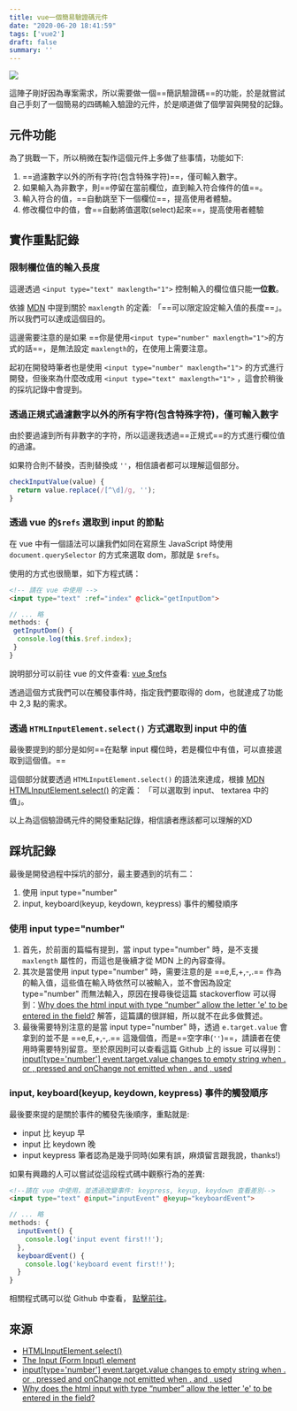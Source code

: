 ```yaml
---
title: vue一個簡易驗證碼元件
date: "2020-06-20 18:41:59"
tags: ['vue2']
draft: false
summary: ''
---
```


![](https://i.imgur.com/Lf6sGeC.gif)


這陣子剛好因為專案需求，所以需要做一個==簡訊驗證碼==的功能，於是就嘗試自己手刻了一個簡易的四碼輸入驗證的元件，於是順道做了個學習與開發的記錄。


## 元件功能

為了挑戰一下，所以稍微在製作這個元件上多做了些事情，功能如下:

1. ==過濾數字以外的所有字符(包含特殊字符)==，僅可輸入數字。
2. 如果輸入為非數字，則==停留在當前欄位，直到輸入符合條件的值==。
3. 輸入符合的值，==自動跳至下一個欄位==，提高使用者體驗。
4. 修改欄位中的值，會==自動將值選取(select)起來==，提高使用者體驗

## 實作重點記錄

### 限制欄位值的輸入長度

這邊透過 `<input type="text" maxlength="1">` 控制輸入的欄位值只能**一位數**。

依據 [MDN](https://developer.mozilla.org/zh-CN/docs/Web/HTML/Element/Input) 中提到關於 `maxlength` 的定義: 「==可以限定設定輸入值的長度==」。所以我們可以達成這個目的。

這邊需要注意的是如果 ==你是使用`<input type="number" maxlength="1">`的方式的話==，是無法設定 `maxlength`的，在使用上需要注意。

起初在開發時筆者也是使用 `<input type="number" maxlength="1">` 的方式進行開發，但後來為什麼改成用 `<input type="text" maxlength="1">` ，這會於稍後的採坑記錄中會提到。

### 透過正規式過濾數字以外的所有字符(包含特殊字符)，僅可輸入數字

由於要過濾到所有非數字的字符，所以這邊我透過==正規式==的方式進行欄位值的過濾。


如果符合則不替換，否則替換成 `''`，相信讀者都可以理解這個部分。

```javascript
checkInputValue(value) {
  return value.replace(/[^\d]/g, '');
}
```

### 透過 vue 的`$refs` 選取到 input 的節點

在 vue 中有一個語法可以讓我們如同在寫原生 JavaScript 時使用 `document.querySelector` 的方式來選取 dom，那就是 `$refs`。

使用的方式也很簡單，如下方程式碼：

```html
<!-- 請在 vue 中使用 -->
<input type="text" :ref="index" @click="getInputDom">
```

```javascript
// ... 略
methods: {
 getInputDom() {
  console.log(this.$ref.index);
 }
}
```

說明部分可以前往 vue 的文件查看: [vue $refs](https://cn.vuejs.org/v2/api/#vm-refs)

透過這個方式我們可以在觸發事件時，指定我們要取得的 dom，也就達成了功能中 2,3 點的需求。

### 透過 `HTMLInputElement.select()` 方式選取到 input 中的值

最後要提到的部分是如何==在點擊 input 欄位時，若是欄位中有值，可以直接選取到這個值。==

這個部分就要透過 `HTMLInputElement.select()` 的語法來達成，根據 [MDN HTMLInputElement.select()](https://developer.mozilla.org/en-US/docs/Web/API/HTMLInputElement/select) 的定義： 「可以選取到 input、 textarea 中的值」。

以上為這個驗證碼元件的開發重點記錄，相信讀者應該都可以理解的XD

## 踩坑記錄

最後是開發過程中採坑的部分，最主要遇到的坑有二：

1. 使用 input type="number" 
2. input, keyboard(keyup, keydown, keypress) 事件的觸發順序

### 使用 input type="number"

1. 首先，於前面的篇幅有提到，當 input type="number" 時，是不支援 `maxlength` 屬性的，而這也是後續才從 MDN 上的內容查得。
2. 其次是當使用 input type="number" 時，需要注意的是 ==e,E,+,-,.== 作為的輸入值，這些值在輸入時依然可以被輸入，並不會因為設定 type="number" 而無法輸入，原因在搜尋後從這篇 stackoverflow 可以得到：[Why does the html input with type “number” allow the letter 'e' to be entered in the field?](https://stackoverflow.com/questions/31706611/why-does-the-html-input-with-type-number-allow-the-letter-e-to-be-entered-in) 解答，這篇講的很詳細，所以就不在此多做贅述。
3. 最後需要特別注意的是當 input type="number" 時，透過 `e.target.value` 會拿到的並不是 ==e,E,+,-,.== 這幾個值，而是==空字串(`''`)==，請讀者在使用時需要特別留意。至於原因則可以查看這篇 Github 上的 issue 可以得到：[input[type='number'] event.target.value changes to empty string when . or , pressed and onChange not emitted when . and , used](https://github.com/facebook/react/issues/13752)


### input, keyboard(keyup, keydown, keypress) 事件的觸發順序

最後要來提的是關於事件的觸發先後順序，重點就是:

- input 比 keyup 早
- input 比 keydown 晚
- input keypress 筆者認為是幾乎同時(如果有誤，麻煩留言跟我說，thanks!)

如果有興趣的人可以嘗試從這段程式碼中觀察行為的差異:

```html
<!--請在 vue 中使用，並透過改變事件: keypress, keyup, keydown 查看差別-->
<input type="text" @input="inputEvent" @keyup="keyboardEvent">  
```

```javascript
// ... 略
methods: {
  inputEvent() {
    console.log('input event first!!');
  },
  keyboardEvent() {
    console.log('keyboard event first!!');
  }
}
```

相關程式碼可以從 Github 中查看， [點擊前往](https://github.com/penghuachen/sms-verify-demo)。

## 來源

- [HTMLInputElement.select()](https://developer.mozilla.org/en-US/docs/Web/API/HTMLInputElement/select)
- [The Input (Form Input) element](https://developer.mozilla.org/en-US/docs/Web/HTML/Element/input)
- [input[type='number'] event.target.value changes to empty string when . or , pressed and onChange not emitted when . and , used](https://github.com/facebook/react/issues/13752)
- [Why does the html input with type “number” allow the letter 'e' to be entered in the field?](https://stackoverflow.com/questions/31706611/why-does-the-html-input-with-type-number-allow-the-letter-e-to-be-entered-in)